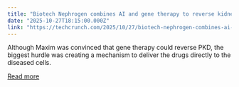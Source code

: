 ```yaml
---
title: "Biotech Nephrogen combines AI and gene therapy to reverse kidney disease — check it out at TechCrunch Disrupt 2025"
date: "2025-10-27T18:15:00.000Z"
link: "https://techcrunch.com/2025/10/27/biotech-nephrogen-combines-ai-and-gene-therapy-to-reverse-kidney-disease-check-it-out-at-techcrunch-disrupt-2025/"
---
```


Although Maxim was convinced that gene therapy could reverse PKD, the biggest hurdle was creating a mechanism to deliver the drugs directly to the diseased cells.

[Read more](https://techcrunch.com/2025/10/27/biotech-nephrogen-combines-ai-and-gene-therapy-to-reverse-kidney-disease-check-it-out-at-techcrunch-disrupt-2025/)
